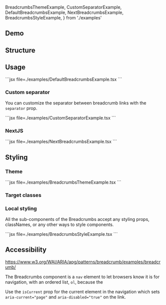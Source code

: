   BreadcrumbsThemeExample,
  CustomSeparatorExample,
  DefaultBreadcrumbsExample,
  NextBreadcrumbsExample,
  BreadcrumbsStyleExample,
} from './examples'


## Demo

## Structure



## Usage

<Example>
  <DefaultBreadcrumbsExample />
  
  <ExampleCode>
  ```jsx file=./examples/DefaultBreadcrumbsExample.tsx
  ```
  </ExampleCode>
</Example>

### Custom separator

You can customize the separator between breadcrumb links with the `separator` prop.

<Example>
  <CustomSeparatorExample />
  
  <ExampleCode>
  ```jsx file=./examples/CustomSeparatorExample.tsx
  ```
  </ExampleCode>
</Example>

### NextJS

<Example>
  <NextBreadcrumbsExample />
  
  <ExampleCode>
  ```jsx file=./examples/NextBreadcrumbsExample.tsx
  ```
  </ExampleCode>
</Example>

## Styling

### Theme

<Example>
  <BreadcrumbsThemeExample />
  
  <ExampleCode>
  ```jsx file=./examples/BreadcrumbsThemeExample.tsx
  ```
  </ExampleCode>
</Example>

### Target classes

<ComponentStyleDisplay componentName="Breadcrumbs" />


### Local styling

All the sub-components of the Breadcrumbs accept any styling props, classNames, or any other ways to style components.


<Example>
  <BreadcrumbsStyleExample />
  
  <ExampleCode>
  ```jsx file=./examples/BreadcrumbsStyleExample.tsx
  ```
  </ExampleCode>
</Example>

## Accessibility

https://www.w3.org/WAI/ARIA/apg/patterns/breadcrumb/examples/breadcrumb/

The Breadcrumbs component is a `nav` element to let browsers know it is for navigation, with an ordered list, `ol`, because the 

Use the `isCurrent` prop for the current element in the navigation which sets `aria-current="page"` and `aria-disabled="true"` on the link. 
